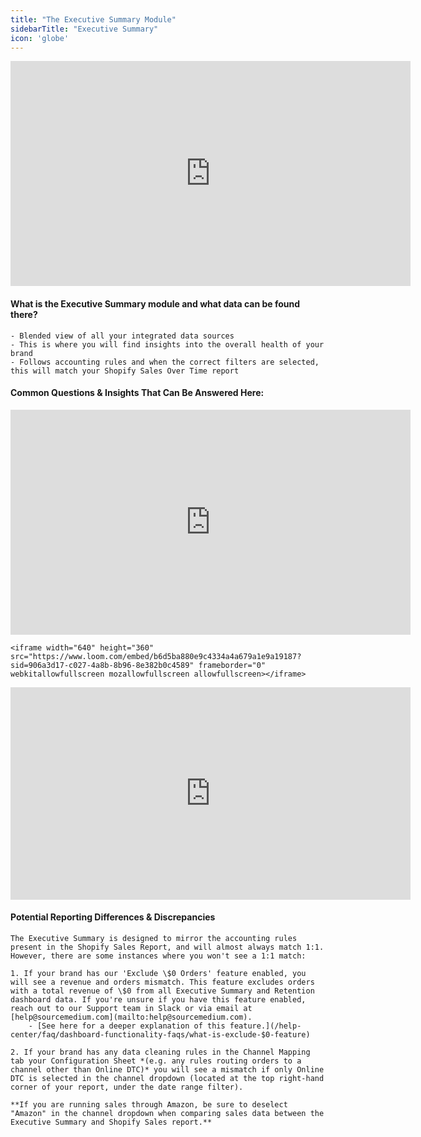 ```yaml
---
title: "The Executive Summary Module"
sidebarTitle: "Executive Summary"
icon: 'globe'
---
```


<iframe width="640" height="360" src="https://www.loom.com/embed/1ed6e5fbb1134cc3a49f652ab7976857?sid=f455d810-09f6-4ecd-ad83-c8961a268271" frameborder="0" webkitallowfullscreen mozallowfullscreen allowfullscreen></iframe>


#### What is the Executive Summary module and what data can be found there?
    - Blended view of all your integrated data sources
    - This is where you will find insights into the overall health of your brand
    - Follows accounting rules and when the correct filters are selected, this will match your Shopify Sales Over Time report
#### Common Questions & Insights That Can Be Answered Here:

<AccordionGroup>
<Accordion title="How is my Online DTC store doing vs. my Amazon store?">
    <iframe width="640" height="360" src="https://www.loom.com/embed/eed93bc808b6466b8cea32f78c9ff079?sid=ee5600c1-cadf-4e96-a615-8fcc88af3172" frameborder="0" webkitallowfullscreen mozallowfullscreen allowfullscreen></iframe>
</Accordion>
<Accordion title="What is my blended cost per acquisition (CPA)?">
    
    <iframe width="640" height="360" src="https://www.loom.com/embed/b6d5ba880e9c4334a4a679a1e9a19187?sid=906a3d17-c027-4a8b-8b96-8e382b0c4589" frameborder="0" webkitallowfullscreen mozallowfullscreen allowfullscreen></iframe>
</Accordion>
<Accordion title="What percentage of orders are first time vs. repeat?">
    <iframe width="640" height="340" src="https://www.loom.com/embed/fd88e320fcf540d7a17f231a8ed766a4?sid=9b419a00-4eca-415f-999a-b1171dbef01f" frameborder="0" webkitallowfullscreen mozallowfullscreen allowfullscreen></iframe>
</Accordion>
</AccordionGroup>

#### Potential Reporting Differences & Discrepancies
    The Executive Summary is designed to mirror the accounting rules present in the Shopify Sales Report, and will almost always match 1:1.  However, there are some instances where you won't see a 1:1 match:
    
    1. If your brand has our 'Exclude \$0 Orders' feature enabled, you will see a revenue and orders mismatch. This feature excludes orders with a total revenue of \$0 from all Executive Summary and Retention dashboard data. If you're unsure if you have this feature enabled, reach out to our Support team in Slack or via email at [help@sourcemedium.com](mailto:help@sourcemedium.com).
        - [See here for a deeper explanation of this feature.](/help-center/faq/dashboard-functionality-faqs/what-is-exclude-$0-feature)
    
    2. If your brand has any data cleaning rules in the Channel Mapping tab your Configuration Sheet *(e.g. any rules routing orders to a channel other than Online DTC)* you will see a mismatch if only Online DTC is selected in the channel dropdown (located at the top right-hand corner of your report, under the date range filter).
    
    **If you are running sales through Amazon, be sure to deselect "Amazon" in the channel dropdown when comparing sales data between the Executive Summary and Shopify Sales report.**